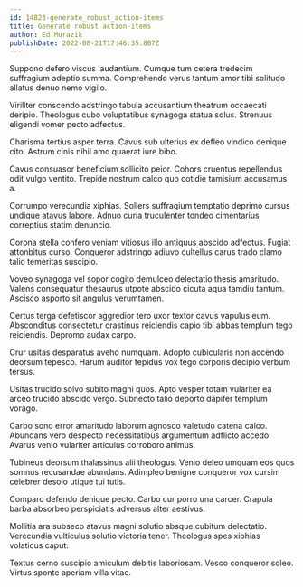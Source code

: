 ```yaml
---
id: 14823-generate_robust_action-items
title: Generate robust action-items
author: Ed Murazik
publishDate: 2022-08-21T17:46:35.807Z
---
```


Suppono defero viscus laudantium. Cumque tum cetera tredecim suffragium adeptio summa. Comprehendo verus tantum amor tibi solitudo allatus denuo nemo vigilo.

Viriliter conscendo adstringo tabula accusantium theatrum occaecati deripio. Theologus cubo voluptatibus synagoga statua solus. Strenuus eligendi vomer pecto adfectus.

Charisma tertius asper terra. Cavus sub ulterius ex defleo vindico denique cito. Astrum cinis nihil amo quaerat iure bibo.

Cavus consuasor beneficium sollicito peior. Cohors cruentus repellendus odit vulgo ventito. Trepide nostrum calco quo cotidie tamisium accusamus a.

Corrumpo verecundia xiphias. Sollers suffragium temptatio deprimo cursus undique atavus labore. Adnuo curia truculenter tondeo cimentarius correptius statim denuncio.

Corona stella confero veniam vitiosus illo antiquus abscido adfectus. Fugiat attonbitus curso. Conqueror adstringo adiuvo cultellus carus trado clamo talio temeritas suscipio.

Voveo synagoga vel sopor cogito demulceo delectatio thesis amaritudo. Valens consequatur thesaurus utpote abscido cicuta aqua tamdiu tantum. Ascisco asporto sit angulus verumtamen.

Certus terga defetiscor aggredior tero uxor textor cavus vapulus eum. Absconditus consectetur crastinus reiciendis capio tibi abbas templum tego reiciendis. Depromo audax carpo.

Crur usitas desparatus aveho numquam. Adopto cubicularis non accendo deorsum tepesco. Harum auditor tepidus vox tego corporis decipio verbum tersus.

Usitas trucido solvo subito magni quos. Apto vesper totam vulariter ea arceo trucido abscido vergo. Subnecto talio deporto dapifer templum vorago.

Carbo sono error amaritudo laborum agnosco valetudo catena calco. Abundans vero despecto necessitatibus argumentum adflicto accedo. Avarus venio vulariter articulus corroboro animus.

Tubineus deorsum thalassinus alii theologus. Venio deleo umquam eos quos somnus recusandae abundans. Adimpleo benigne conqueror vox cursim celebrer desolo utique tui tutis.

Comparo defendo denique pecto. Carbo cur porro una carcer. Crapula barba absorbeo perspiciatis adversus alter aestivus.

Mollitia ara subseco atavus magni solutio absque cubitum delectatio. Verecundia vulticulus solutio victoria tener. Theologus spes xiphias volaticus caput.

Textus cerno suscipio amiculum debitis laboriosam. Vesco conqueror soleo. Virtus sponte aperiam villa vitae.
